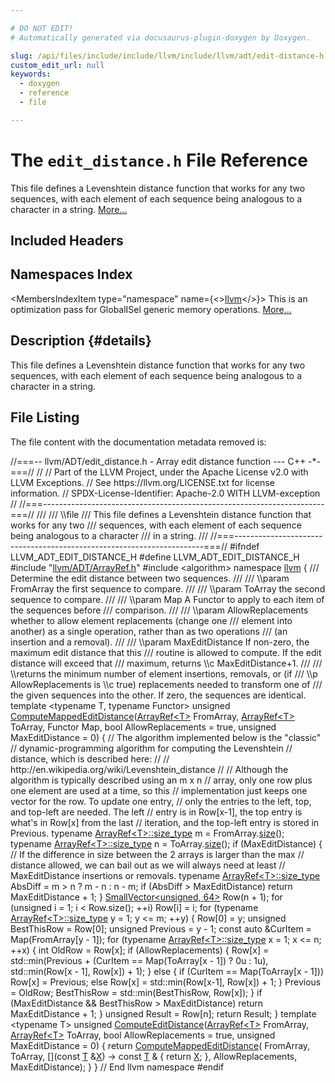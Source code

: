 ```yaml
---

# DO NOT EDIT!
# Automatically generated via docusaurus-plugin-doxygen by Doxygen.

slug: /api/files/include/include/llvm/include/llvm/adt/edit-distance-h
custom_edit_url: null
keywords:
  - doxygen
  - reference
  - file

---
```





# The `edit_distance.h` File Reference

<DoxygenPage pluginConfig={pluginConfig}>

This file defines a Levenshtein distance function that works for any two sequences, with each element of each sequence being analogous to a character in a string. <a href="#details">More...</a>

## Included Headers

<IncludesList>
<IncludesListItem
  filePath="llvm/ADT/ArrayRef.h"
  permalink="/docs/api/files/include/include/llvm/include/llvm/adt/arrayref-h"
  isLocal="true" />
<IncludesListItem
  filePath="algorithm"
  permalink=""
  isLocal="false" />
</IncludesList>

## Namespaces Index

<MembersIndex>

<MembersIndexItem
  type="namespace"
  name={<><a href="/docs/api/namespaces/llvm">llvm</a></>}>
This is an optimization pass for GlobalISel generic memory operations. <a href="/docs/api/namespaces/llvm/#details">More...</a>
</MembersIndexItem>

</MembersIndex>

## Description {#details}

This file defines a Levenshtein distance function that works for any two sequences, with each element of each sequence being analogous to a character in a string.

## File Listing

The file content with the documentation metadata removed is:

<ProgramListing>

<Link id="l00001" /><CodeLine lineNumber="1"><Highlight kind="comment">//===-- llvm/ADT/edit&#95;distance.h - Array edit distance function --- C++ -&#42;-===//</Highlight><Highlight kind="normal"></Highlight></CodeLine>
<Link id="l00002" /><CodeLine lineNumber="2"><Highlight kind="normal"></Highlight><Highlight kind="comment">//</Highlight><Highlight kind="normal"></Highlight></CodeLine>
<Link id="l00003" /><CodeLine lineNumber="3"><Highlight kind="normal"></Highlight><Highlight kind="comment">// Part of the LLVM Project, under the Apache License v2.0 with LLVM Exceptions.</Highlight><Highlight kind="normal"></Highlight></CodeLine>
<Link id="l00004" /><CodeLine lineNumber="4"><Highlight kind="normal"></Highlight><Highlight kind="comment">// See https://llvm.org/LICENSE.txt for license information.</Highlight><Highlight kind="normal"></Highlight></CodeLine>
<Link id="l00005" /><CodeLine lineNumber="5"><Highlight kind="normal"></Highlight><Highlight kind="comment">// SPDX-License-Identifier: Apache-2.0 WITH LLVM-exception</Highlight><Highlight kind="normal"></Highlight></CodeLine>
<Link id="l00006" /><CodeLine lineNumber="6"><Highlight kind="normal"></Highlight><Highlight kind="comment">//</Highlight><Highlight kind="normal"></Highlight></CodeLine>
<Link id="l00007" /><CodeLine lineNumber="7"><Highlight kind="normal"></Highlight><Highlight kind="comment">//===----------------------------------------------------------------------===//</Highlight><Highlight kind="comment"></Highlight></CodeLine>
<Link id="l00008" /><CodeLine lineNumber="8"><Highlight kind="comment">///</Highlight></CodeLine>
<Link id="l00009" /><CodeLine lineNumber="9"><Highlight kind="comment">/// \\file</Highlight></CodeLine>
<Link id="l00010" /><CodeLine lineNumber="10"><Highlight kind="comment">/// This file defines a Levenshtein distance function that works for any two</Highlight></CodeLine>
<Link id="l00011" /><CodeLine lineNumber="11"><Highlight kind="comment">/// sequences, with each element of each sequence being analogous to a character</Highlight></CodeLine>
<Link id="l00012" /><CodeLine lineNumber="12"><Highlight kind="comment">/// in a string.</Highlight></CodeLine>
<Link id="l00013" /><CodeLine lineNumber="13"><Highlight kind="comment">///</Highlight><Highlight kind="normal"></Highlight></CodeLine>
<Link id="l00014" /><CodeLine lineNumber="14"><Highlight kind="normal"></Highlight><Highlight kind="comment">//===----------------------------------------------------------------------===//</Highlight><Highlight kind="normal"></Highlight></CodeLine>
<Link id="l00015" /><CodeLine lineNumber="15"><Highlight kind="normal"></Highlight></CodeLine>
<Link id="l00016" /><CodeLine lineNumber="16"><Highlight kind="normal"></Highlight><Highlight kind="preprocessor">#ifndef LLVM&#95;ADT&#95;EDIT&#95;DISTANCE&#95;H</Highlight><Highlight kind="normal"></Highlight></CodeLine>
<Link id="l00017" /><CodeLine lineNumber="17"><Highlight kind="normal"></Highlight><Highlight kind="preprocessor">#define LLVM&#95;ADT&#95;EDIT&#95;DISTANCE&#95;H</Highlight><Highlight kind="normal"></Highlight></CodeLine>
<Link id="l00018" /><CodeLine lineNumber="18"><Highlight kind="normal"></Highlight></CodeLine>
<Link id="l00019" /><CodeLine lineNumber="19"><Highlight kind="normal"></Highlight><Highlight kind="preprocessor">#include &quot;<a href="/docs/api/files/include/include/llvm/include/llvm/adt/arrayref-h">llvm/ADT/ArrayRef.h</a>&quot;</Highlight><Highlight kind="normal"></Highlight></CodeLine>
<Link id="l00020" /><CodeLine lineNumber="20"><Highlight kind="normal"></Highlight><Highlight kind="preprocessor">#include &lt;algorithm&gt;</Highlight><Highlight kind="normal"></Highlight></CodeLine>
<Link id="l00021" /><CodeLine lineNumber="21"><Highlight kind="normal"></Highlight></CodeLine>
<Link id="l00022" /><CodeLine lineNumber="22"><Highlight kind="normal"></Highlight><Highlight kind="keyword">namespace </Highlight><Highlight kind="normal"><a href="/docs/api/namespaces/llvm">llvm</a> &#123;</Highlight></CodeLine>
<Link id="l00023" /><CodeLine lineNumber="23"><Highlight kind="normal"></Highlight><Highlight kind="comment"></Highlight></CodeLine>
<Link id="l00024" /><CodeLine lineNumber="24"><Highlight kind="comment">/// Determine the edit distance between two sequences.</Highlight></CodeLine>
<Link id="l00025" /><CodeLine lineNumber="25"><Highlight kind="comment">///</Highlight></CodeLine>
<Link id="l00026" /><CodeLine lineNumber="26"><Highlight kind="comment">/// \\param FromArray the first sequence to compare.</Highlight></CodeLine>
<Link id="l00027" /><CodeLine lineNumber="27"><Highlight kind="comment">///</Highlight></CodeLine>
<Link id="l00028" /><CodeLine lineNumber="28"><Highlight kind="comment">/// \\param ToArray the second sequence to compare.</Highlight></CodeLine>
<Link id="l00029" /><CodeLine lineNumber="29"><Highlight kind="comment">///</Highlight></CodeLine>
<Link id="l00030" /><CodeLine lineNumber="30"><Highlight kind="comment">/// \\param Map A Functor to apply to each item of the sequences before</Highlight></CodeLine>
<Link id="l00031" /><CodeLine lineNumber="31"><Highlight kind="comment">/// comparison.</Highlight></CodeLine>
<Link id="l00032" /><CodeLine lineNumber="32"><Highlight kind="comment">///</Highlight></CodeLine>
<Link id="l00033" /><CodeLine lineNumber="33"><Highlight kind="comment">/// \\param AllowReplacements whether to allow element replacements (change one</Highlight></CodeLine>
<Link id="l00034" /><CodeLine lineNumber="34"><Highlight kind="comment">/// element into another) as a single operation, rather than as two operations</Highlight></CodeLine>
<Link id="l00035" /><CodeLine lineNumber="35"><Highlight kind="comment">/// (an insertion and a removal).</Highlight></CodeLine>
<Link id="l00036" /><CodeLine lineNumber="36"><Highlight kind="comment">///</Highlight></CodeLine>
<Link id="l00037" /><CodeLine lineNumber="37"><Highlight kind="comment">/// \\param MaxEditDistance If non-zero, the maximum edit distance that this</Highlight></CodeLine>
<Link id="l00038" /><CodeLine lineNumber="38"><Highlight kind="comment">/// routine is allowed to compute. If the edit distance will exceed that</Highlight></CodeLine>
<Link id="l00039" /><CodeLine lineNumber="39"><Highlight kind="comment">/// maximum, returns \\c MaxEditDistance+1.</Highlight></CodeLine>
<Link id="l00040" /><CodeLine lineNumber="40"><Highlight kind="comment">///</Highlight></CodeLine>
<Link id="l00041" /><CodeLine lineNumber="41"><Highlight kind="comment">/// \\returns the minimum number of element insertions, removals, or (if</Highlight></CodeLine>
<Link id="l00042" /><CodeLine lineNumber="42"><Highlight kind="comment">/// \\p AllowReplacements is \\c true) replacements needed to transform one of</Highlight></CodeLine>
<Link id="l00043" /><CodeLine lineNumber="43"><Highlight kind="comment">/// the given sequences into the other. If zero, the sequences are identical.</Highlight><Highlight kind="normal"></Highlight></CodeLine>
<Link id="l00044" /><CodeLine lineNumber="44"><Highlight kind="normal"></Highlight><Highlight kind="keyword">template</Highlight><Highlight kind="normal"> &lt;</Highlight><Highlight kind="keyword">typename</Highlight><Highlight kind="normal"> T, </Highlight><Highlight kind="keyword">typename</Highlight><Highlight kind="normal"> Functor&gt;</Highlight></CodeLine>
<Link id="l00045" /><CodeLine lineNumber="45" lineLink="/docs/api/namespaces/llvm/#ad0947a70171b7e63f155a2eae2bfd706"><Highlight kind="normal"></Highlight><Highlight kind="keywordtype">unsigned</Highlight><Highlight kind="normal"> <a href="/docs/api/namespaces/llvm/#ad0947a70171b7e63f155a2eae2bfd706">ComputeMappedEditDistance</a>(<a href="/docs/api/classes/llvm/arrayref">ArrayRef&lt;T&gt;</a> FromArray, <a href="/docs/api/classes/llvm/arrayref">ArrayRef&lt;T&gt;</a> ToArray,</Highlight></CodeLine>
<Link id="l00046" /><CodeLine lineNumber="46"><Highlight kind="normal">                                   Functor Map, </Highlight><Highlight kind="keywordtype">bool</Highlight><Highlight kind="normal"> AllowReplacements = </Highlight><Highlight kind="keyword">true</Highlight><Highlight kind="normal">,</Highlight></CodeLine>
<Link id="l00047" /><CodeLine lineNumber="47"><Highlight kind="normal">                                   </Highlight><Highlight kind="keywordtype">unsigned</Highlight><Highlight kind="normal"> MaxEditDistance = 0) &#123;</Highlight></CodeLine>
<Link id="l00048" /><CodeLine lineNumber="48"><Highlight kind="normal">  </Highlight><Highlight kind="comment">// The algorithm implemented below is the &quot;classic&quot;</Highlight><Highlight kind="normal"></Highlight></CodeLine>
<Link id="l00049" /><CodeLine lineNumber="49"><Highlight kind="normal">  </Highlight><Highlight kind="comment">// dynamic-programming algorithm for computing the Levenshtein</Highlight><Highlight kind="normal"></Highlight></CodeLine>
<Link id="l00050" /><CodeLine lineNumber="50"><Highlight kind="normal">  </Highlight><Highlight kind="comment">// distance, which is described here:</Highlight><Highlight kind="normal"></Highlight></CodeLine>
<Link id="l00051" /><CodeLine lineNumber="51"><Highlight kind="normal">  </Highlight><Highlight kind="comment">//</Highlight><Highlight kind="normal"></Highlight></CodeLine>
<Link id="l00052" /><CodeLine lineNumber="52"><Highlight kind="normal">  </Highlight><Highlight kind="comment">//   http://en.wikipedia.org/wiki/Levenshtein&#95;distance</Highlight><Highlight kind="normal"></Highlight></CodeLine>
<Link id="l00053" /><CodeLine lineNumber="53"><Highlight kind="normal">  </Highlight><Highlight kind="comment">//</Highlight><Highlight kind="normal"></Highlight></CodeLine>
<Link id="l00054" /><CodeLine lineNumber="54"><Highlight kind="normal">  </Highlight><Highlight kind="comment">// Although the algorithm is typically described using an m x n</Highlight><Highlight kind="normal"></Highlight></CodeLine>
<Link id="l00055" /><CodeLine lineNumber="55"><Highlight kind="normal">  </Highlight><Highlight kind="comment">// array, only one row plus one element are used at a time, so this</Highlight><Highlight kind="normal"></Highlight></CodeLine>
<Link id="l00056" /><CodeLine lineNumber="56"><Highlight kind="normal">  </Highlight><Highlight kind="comment">// implementation just keeps one vector for the row.  To update one entry,</Highlight><Highlight kind="normal"></Highlight></CodeLine>
<Link id="l00057" /><CodeLine lineNumber="57"><Highlight kind="normal">  </Highlight><Highlight kind="comment">// only the entries to the left, top, and top-left are needed.  The left</Highlight><Highlight kind="normal"></Highlight></CodeLine>
<Link id="l00058" /><CodeLine lineNumber="58"><Highlight kind="normal">  </Highlight><Highlight kind="comment">// entry is in Row&#91;x-1&#93;, the top entry is what&#39;s in Row&#91;x&#93; from the last</Highlight><Highlight kind="normal"></Highlight></CodeLine>
<Link id="l00059" /><CodeLine lineNumber="59"><Highlight kind="normal">  </Highlight><Highlight kind="comment">// iteration, and the top-left entry is stored in Previous.</Highlight><Highlight kind="normal"></Highlight></CodeLine>
<Link id="l00060" /><CodeLine lineNumber="60"><Highlight kind="normal">  </Highlight><Highlight kind="keyword">typename</Highlight><Highlight kind="normal"> <a href="/docs/api/classes/llvm/arrayref/#a14feba3df516c82f8e016374ef4df18b">ArrayRef&lt;T&gt;::size&#95;type</a> m = FromArray.<a href="/docs/api/classes/llvm/arrayref/#a85ffb6531d4cda988ea81f18d4e56fb7">size</a>();</Highlight></CodeLine>
<Link id="l00061" /><CodeLine lineNumber="61"><Highlight kind="normal">  </Highlight><Highlight kind="keyword">typename</Highlight><Highlight kind="normal"> <a href="/docs/api/classes/llvm/arrayref/#a14feba3df516c82f8e016374ef4df18b">ArrayRef&lt;T&gt;::size&#95;type</a> n = ToArray.<a href="/docs/api/classes/llvm/arrayref/#a85ffb6531d4cda988ea81f18d4e56fb7">size</a>();</Highlight></CodeLine>
<Link id="l00062" /><CodeLine lineNumber="62"><Highlight kind="normal"></Highlight></CodeLine>
<Link id="l00063" /><CodeLine lineNumber="63"><Highlight kind="normal">  </Highlight><Highlight kind="keywordflow">if</Highlight><Highlight kind="normal"> (MaxEditDistance) &#123;</Highlight></CodeLine>
<Link id="l00064" /><CodeLine lineNumber="64"><Highlight kind="normal">    </Highlight><Highlight kind="comment">// If the difference in size between the 2 arrays is larger than the max</Highlight><Highlight kind="normal"></Highlight></CodeLine>
<Link id="l00065" /><CodeLine lineNumber="65"><Highlight kind="normal">    </Highlight><Highlight kind="comment">// distance allowed, we can bail out as we will always need at least</Highlight><Highlight kind="normal"></Highlight></CodeLine>
<Link id="l00066" /><CodeLine lineNumber="66"><Highlight kind="normal">    </Highlight><Highlight kind="comment">// MaxEditDistance insertions or removals.</Highlight><Highlight kind="normal"></Highlight></CodeLine>
<Link id="l00067" /><CodeLine lineNumber="67"><Highlight kind="normal">    </Highlight><Highlight kind="keyword">typename</Highlight><Highlight kind="normal"> <a href="/docs/api/classes/llvm/arrayref/#a14feba3df516c82f8e016374ef4df18b">ArrayRef&lt;T&gt;::size&#95;type</a> AbsDiff = m &gt; n ? m - n : n - m;</Highlight></CodeLine>
<Link id="l00068" /><CodeLine lineNumber="68"><Highlight kind="normal">    </Highlight><Highlight kind="keywordflow">if</Highlight><Highlight kind="normal"> (AbsDiff &gt; MaxEditDistance)</Highlight></CodeLine>
<Link id="l00069" /><CodeLine lineNumber="69"><Highlight kind="normal">      </Highlight><Highlight kind="keywordflow">return</Highlight><Highlight kind="normal"> MaxEditDistance + 1;</Highlight></CodeLine>
<Link id="l00070" /><CodeLine lineNumber="70"><Highlight kind="normal">  &#125;</Highlight></CodeLine>
<Link id="l00071" /><CodeLine lineNumber="71"><Highlight kind="normal"></Highlight></CodeLine>
<Link id="l00072" /><CodeLine lineNumber="72"><Highlight kind="normal">  <a href="/docs/api/classes/llvm/smallvector">SmallVector&lt;unsigned, 64&gt;</a> Row(n + 1);</Highlight></CodeLine>
<Link id="l00073" /><CodeLine lineNumber="73"><Highlight kind="normal">  </Highlight><Highlight kind="keywordflow">for</Highlight><Highlight kind="normal"> (</Highlight><Highlight kind="keywordtype">unsigned</Highlight><Highlight kind="normal"> i = 1; i &lt; Row.size(); ++i)</Highlight></CodeLine>
<Link id="l00074" /><CodeLine lineNumber="74"><Highlight kind="normal">    Row&#91;i&#93; = i;</Highlight></CodeLine>
<Link id="l00075" /><CodeLine lineNumber="75"><Highlight kind="normal"></Highlight></CodeLine>
<Link id="l00076" /><CodeLine lineNumber="76"><Highlight kind="normal">  </Highlight><Highlight kind="keywordflow">for</Highlight><Highlight kind="normal"> (</Highlight><Highlight kind="keyword">typename</Highlight><Highlight kind="normal"> <a href="/docs/api/classes/llvm/arrayref/#a14feba3df516c82f8e016374ef4df18b">ArrayRef&lt;T&gt;::size&#95;type</a> y = 1; y &lt;= m; ++y) &#123;</Highlight></CodeLine>
<Link id="l00077" /><CodeLine lineNumber="77"><Highlight kind="normal">    Row&#91;0&#93; = y;</Highlight></CodeLine>
<Link id="l00078" /><CodeLine lineNumber="78"><Highlight kind="normal">    </Highlight><Highlight kind="keywordtype">unsigned</Highlight><Highlight kind="normal"> BestThisRow = Row&#91;0&#93;;</Highlight></CodeLine>
<Link id="l00079" /><CodeLine lineNumber="79"><Highlight kind="normal"></Highlight></CodeLine>
<Link id="l00080" /><CodeLine lineNumber="80"><Highlight kind="normal">    </Highlight><Highlight kind="keywordtype">unsigned</Highlight><Highlight kind="normal"> Previous = y - 1;</Highlight></CodeLine>
<Link id="l00081" /><CodeLine lineNumber="81"><Highlight kind="normal">    </Highlight><Highlight kind="keyword">const</Highlight><Highlight kind="normal"> </Highlight><Highlight kind="keyword">auto</Highlight><Highlight kind="normal"> &amp;CurItem = Map(FromArray&#91;y - 1&#93;);</Highlight></CodeLine>
<Link id="l00082" /><CodeLine lineNumber="82"><Highlight kind="normal">    </Highlight><Highlight kind="keywordflow">for</Highlight><Highlight kind="normal"> (</Highlight><Highlight kind="keyword">typename</Highlight><Highlight kind="normal"> <a href="/docs/api/classes/llvm/arrayref/#a14feba3df516c82f8e016374ef4df18b">ArrayRef&lt;T&gt;::size&#95;type</a> x = 1; x &lt;= n; ++x) &#123;</Highlight></CodeLine>
<Link id="l00083" /><CodeLine lineNumber="83"><Highlight kind="normal">      </Highlight><Highlight kind="keywordtype">int</Highlight><Highlight kind="normal"> OldRow = Row&#91;x&#93;;</Highlight></CodeLine>
<Link id="l00084" /><CodeLine lineNumber="84"><Highlight kind="normal">      </Highlight><Highlight kind="keywordflow">if</Highlight><Highlight kind="normal"> (AllowReplacements) &#123;</Highlight></CodeLine>
<Link id="l00085" /><CodeLine lineNumber="85"><Highlight kind="normal">        Row&#91;x&#93; = std::min(Previous + (CurItem == Map(ToArray&#91;x - 1&#93;) ? 0u : 1u),</Highlight></CodeLine>
<Link id="l00086" /><CodeLine lineNumber="86"><Highlight kind="normal">                          std::min(Row&#91;x - 1&#93;, Row&#91;x&#93;) + 1);</Highlight></CodeLine>
<Link id="l00087" /><CodeLine lineNumber="87"><Highlight kind="normal">      &#125;</Highlight></CodeLine>
<Link id="l00088" /><CodeLine lineNumber="88"><Highlight kind="normal">      </Highlight><Highlight kind="keywordflow">else</Highlight><Highlight kind="normal"> &#123;</Highlight></CodeLine>
<Link id="l00089" /><CodeLine lineNumber="89"><Highlight kind="normal">        </Highlight><Highlight kind="keywordflow">if</Highlight><Highlight kind="normal"> (CurItem == Map(ToArray&#91;x - 1&#93;))</Highlight></CodeLine>
<Link id="l00090" /><CodeLine lineNumber="90"><Highlight kind="normal">          Row&#91;x&#93; = Previous;</Highlight></CodeLine>
<Link id="l00091" /><CodeLine lineNumber="91"><Highlight kind="normal">        </Highlight><Highlight kind="keywordflow">else</Highlight><Highlight kind="normal"> Row&#91;x&#93; = std::min(Row&#91;x-1&#93;, Row&#91;x&#93;) + 1;</Highlight></CodeLine>
<Link id="l00092" /><CodeLine lineNumber="92"><Highlight kind="normal">      &#125;</Highlight></CodeLine>
<Link id="l00093" /><CodeLine lineNumber="93"><Highlight kind="normal">      Previous = OldRow;</Highlight></CodeLine>
<Link id="l00094" /><CodeLine lineNumber="94"><Highlight kind="normal">      BestThisRow = std::min(BestThisRow, Row&#91;x&#93;);</Highlight></CodeLine>
<Link id="l00095" /><CodeLine lineNumber="95"><Highlight kind="normal">    &#125;</Highlight></CodeLine>
<Link id="l00096" /><CodeLine lineNumber="96"><Highlight kind="normal"></Highlight></CodeLine>
<Link id="l00097" /><CodeLine lineNumber="97"><Highlight kind="normal">    </Highlight><Highlight kind="keywordflow">if</Highlight><Highlight kind="normal"> (MaxEditDistance &amp;&amp; BestThisRow &gt; MaxEditDistance)</Highlight></CodeLine>
<Link id="l00098" /><CodeLine lineNumber="98"><Highlight kind="normal">      </Highlight><Highlight kind="keywordflow">return</Highlight><Highlight kind="normal"> MaxEditDistance + 1;</Highlight></CodeLine>
<Link id="l00099" /><CodeLine lineNumber="99"><Highlight kind="normal">  &#125;</Highlight></CodeLine>
<Link id="l00100" /><CodeLine lineNumber="100"><Highlight kind="normal"></Highlight></CodeLine>
<Link id="l00101" /><CodeLine lineNumber="101"><Highlight kind="normal">  </Highlight><Highlight kind="keywordtype">unsigned</Highlight><Highlight kind="normal"> Result = Row&#91;n&#93;;</Highlight></CodeLine>
<Link id="l00102" /><CodeLine lineNumber="102"><Highlight kind="normal">  </Highlight><Highlight kind="keywordflow">return</Highlight><Highlight kind="normal"> Result;</Highlight></CodeLine>
<Link id="l00103" /><CodeLine lineNumber="103"><Highlight kind="normal">&#125;</Highlight></CodeLine>
<Link id="l00104" /><CodeLine lineNumber="104"><Highlight kind="normal"></Highlight></CodeLine>
<Link id="l00105" /><CodeLine lineNumber="105"><Highlight kind="normal"></Highlight><Highlight kind="keyword">template</Highlight><Highlight kind="normal"> &lt;</Highlight><Highlight kind="keyword">typename</Highlight><Highlight kind="normal"> T&gt;</Highlight></CodeLine>
<Link id="l00106" /><CodeLine lineNumber="106" lineLink="/docs/api/namespaces/llvm/#a7dd37b8e348fbe4c8c870ca00415da92"><Highlight kind="normal"></Highlight><Highlight kind="keywordtype">unsigned</Highlight><Highlight kind="normal"> <a href="/docs/api/namespaces/llvm/#a7dd37b8e348fbe4c8c870ca00415da92">ComputeEditDistance</a>(<a href="/docs/api/classes/llvm/arrayref">ArrayRef&lt;T&gt;</a> FromArray, <a href="/docs/api/classes/llvm/arrayref">ArrayRef&lt;T&gt;</a> ToArray,</Highlight></CodeLine>
<Link id="l00107" /><CodeLine lineNumber="107"><Highlight kind="normal">                             </Highlight><Highlight kind="keywordtype">bool</Highlight><Highlight kind="normal"> AllowReplacements = </Highlight><Highlight kind="keyword">true</Highlight><Highlight kind="normal">,</Highlight></CodeLine>
<Link id="l00108" /><CodeLine lineNumber="108"><Highlight kind="normal">                             </Highlight><Highlight kind="keywordtype">unsigned</Highlight><Highlight kind="normal"> MaxEditDistance = 0) &#123;</Highlight></CodeLine>
<Link id="l00109" /><CodeLine lineNumber="109"><Highlight kind="normal">  </Highlight><Highlight kind="keywordflow">return</Highlight><Highlight kind="normal"> <a href="/docs/api/namespaces/llvm/#ad0947a70171b7e63f155a2eae2bfd706">ComputeMappedEditDistance</a>(</Highlight></CodeLine>
<Link id="l00110" /><CodeLine lineNumber="110"><Highlight kind="normal">      FromArray, ToArray, &#91;&#93;(</Highlight><Highlight kind="keyword">const</Highlight><Highlight kind="normal"> <a href="/docs/api/files/lib/lib/target/lib/target/mips/mips16isellowering-cpp/#a0acb682b8260ab1c60b918599864e2e5">T</a> &amp;<a href="/docs/api/files/lib/lib/tablegen/tablegenbackendskeleton-cpp/#ab60f28d7a141ac46ccc200176a1bca8b">X</a>) -&gt; </Highlight><Highlight kind="keyword">const</Highlight><Highlight kind="normal"> <a href="/docs/api/files/lib/lib/target/lib/target/mips/mips16isellowering-cpp/#a0acb682b8260ab1c60b918599864e2e5">T</a> &amp; &#123; </Highlight><Highlight kind="keywordflow">return</Highlight><Highlight kind="normal"> <a href="/docs/api/files/lib/lib/tablegen/tablegenbackendskeleton-cpp/#ab60f28d7a141ac46ccc200176a1bca8b">X</a>; &#125;,</Highlight></CodeLine>
<Link id="l00111" /><CodeLine lineNumber="111"><Highlight kind="normal">      AllowReplacements, MaxEditDistance);</Highlight></CodeLine>
<Link id="l00112" /><CodeLine lineNumber="112"><Highlight kind="normal">&#125;</Highlight></CodeLine>
<Link id="l00113" /><CodeLine lineNumber="113"><Highlight kind="normal"></Highlight></CodeLine>
<Link id="l00114" /><CodeLine lineNumber="114"><Highlight kind="normal">&#125; </Highlight><Highlight kind="comment">// End llvm namespace</Highlight><Highlight kind="normal"></Highlight></CodeLine>
<Link id="l00115" /><CodeLine lineNumber="115"><Highlight kind="normal"></Highlight></CodeLine>
<Link id="l00116" /><CodeLine lineNumber="116"><Highlight kind="normal"></Highlight><Highlight kind="preprocessor">#endif</Highlight></CodeLine>

</ProgramListing>

</DoxygenPage>
